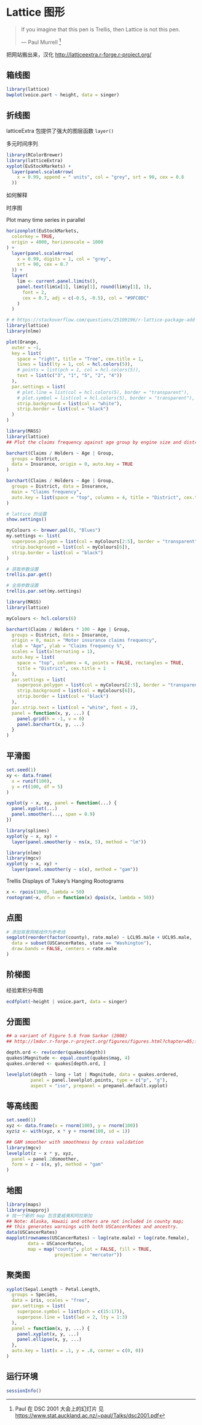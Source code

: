 # Lattice 图形 {#chap:lattice}

> If you imagine that this pen is Trellis, then Lattice is not this pen.
>
>   --- Paul Murrell [^lattice-2001]

[^lattice-2001]:  Paul 在 DSC 2001 大会上的幻灯片 见<https://www.stat.auckland.ac.nz/~paul/Talks/dsc2001.pdf>

把网站搬出来，汉化 <http://latticeextra.r-forge.r-project.org/>





## 箱线图 {#sec:boxplot}

```r
library(lattice)
bwplot(voice.part ~ height, data = singer)
```


## 折线图 {#sec:line}

latticeExtra 包提供了强大的图层函数 `layer()`

多元时间序列

```r
library(RColorBrewer)
library(latticeExtra)
xyplot(EuStockMarkets) +
  layer(panel.scaleArrow(
    x = 0.99, append = " units", col = "grey", srt = 90, cex = 0.8
  ))
```


如何解释

时序图

Plot many time series in parallel

```r
horizonplot(EuStockMarkets,
  colorkey = TRUE,
  origin = 4000, horizonscale = 1000
) +
  layer(panel.scaleArrow(
    x = 0.99, digits = 1, col = "grey",
    srt = 90, cex = 0.7
  )) +
  layer(
    lim <- current.panel.limits(),
    panel.text(lim$x[1], lim$y[1], round(lim$y[1], 1),
      font = 2,
      cex = 0.7, adj = c(-0.5, -0.5), col = "#9FC8DC"
    )
  )
```


```r
# # https://stackoverflow.com/questions/25109196/r-lattice-package-add-legend-to-a-figure
library(lattice)
library(nlme)

plot(Orange,
  outer = ~1,
  key = list(
    space = "right", title = "Tree", cex.title = 1,
    lines = list(lty = 1, col = hcl.colors(5)),
    # points = list(pch = 1, col = hcl.colors(5)),
    text = list(c("3", "1", "5", "2", "4"))
  ),
  par.settings = list(
    # plot.line = list(col = hcl.colors(5), border = "transparent"),
    # plot.symbol = list(col = hcl.colors(5), border = "transparent"),
    strip.background = list(col = "white"),
    strip.border = list(col = "black")
  )
)
```

```r
library(MASS)
library(lattice)
## Plot the claims frequency against age group by engine size and district

barchart(Claims / Holders ~ Age | Group,
  groups = District,
  data = Insurance, origin = 0, auto.key = TRUE
)
```


```r
barchart(Claims / Holders ~ Age | Group,
  groups = District, data = Insurance,
  main = "Claims frequency",
  auto.key = list(space = "top", columns = 4, title = "District", cex.title = 1)
)
```


```r
# lattice 的设置
show.settings()
```


```r
myColours <- brewer.pal(6, "Blues")
my.settings <- list(
  superpose.polygon = list(col = myColours[2:5], border = "transparent"),
  strip.background = list(col = myColours[6]),
  strip.border = list(col = "black")
)

# 获取参数设置
trellis.par.get()

# 全局参数设置
trellis.par.set(my.settings)
```


```r
library(MASS)
library(lattice)

myColours <- hcl.colors(6)

barchart(Claims / Holders * 100 ~ Age | Group,
  groups = District, data = Insurance,
  origin = 0, main = "Motor insurance claims frequency",
  xlab = "Age", ylab = "Claims frequency %",
  scales = list(alternating = 1),
  auto.key = list(
    space = "top", columns = 4, points = FALSE, rectangles = TRUE,
    title = "District", cex.title = 1
  ),
  par.settings = list(
    superpose.polygon = list(col = myColours[2:5], border = "transparent"),
    strip.background = list(col = myColours[6]),
    strip.border = list(col = "black")
  ),
  par.strip.text = list(col = "white", font = 2),
  panel = function(x, y, ...) {
    panel.grid(h = -1, v = 0)
    panel.barchart(x, y, ...)
  }
)
```

## 平滑图 {#sec:smooth}

```r
set.seed(1)
xy <- data.frame(
  x = runif(100),
  y = rt(100, df = 5)
)

xyplot(y ~ x, xy, panel = function(...) {
  panel.xyplot(...)
  panel.smoother(..., span = 0.9)
})

library(splines)
xyplot(y ~ x, xy) +
  layer(panel.smoother(y ~ ns(x, 5), method = "lm"))

library(nlme)
library(mgcv)
xyplot(y ~ x, xy) +
  layer(panel.smoother(y ~ s(x), method = "gam"))
```

Trellis Displays of Tukey's Hanging Rootograms

```r
x <- rpois(1000, lambda = 50)
rootogram(~x, dfun = function(x) dpois(x, lambda = 50))
```

## 点图 {#sec:dotplot}

```r
# 添加背景网格线作为参考线
segplot(reorder(factor(county), rate.male) ~ LCL95.male + UCL95.male,
  data = subset(USCancerRates, state == "Washington"),
  draw.bands = FALSE, centers = rate.male
)
```

## 阶梯图 {#sec:step}

经验累积分布图

```r
ecdfplot(~height | voice.part, data = singer)
```

## 分面图 {#sec:facet}

```r
## a variant of Figure 5.6 from Sarkar (2008)
## http://lmdvr.r-forge.r-project.org/figures/figures.html?chapter=05;figure=05_06

depth.ord <- rev(order(quakes$depth))
quakes$Magnitude <- equal.count(quakes$mag, 4)
quakes.ordered <- quakes[depth.ord, ]

levelplot(depth ~ long + lat | Magnitude, data = quakes.ordered,
         panel = panel.levelplot.points, type = c("p", "g"),
         aspect = "iso", prepanel = prepanel.default.xyplot)
```

## 等高线图 {#sec:contour}

```r
set.seed(1)
xyz <- data.frame(x = rnorm(100), y = rnorm(100))
xyz$z <- with(xyz, x * y + rnorm(100, sd = 1))

## GAM smoother with smoothness by cross validation
library(mgcv)
levelplot(z ~ x * y, xyz,
  panel = panel.2dsmoother,
  form = z ~ s(x, y), method = "gam"
)
```

## 地图 {#sub:map}

```r
library(maps)
library(mapproj)
# 找一个新的 map 包含夏威夷和阿拉斯加
## Note: Alaska, Hawaii and others are not included in county map;
## this generates warnings with both USCancerRates and ancestry.
data(USCancerRates)
mapplot(rownames(USCancerRates) ~ log(rate.male) + log(rate.female),
        data = USCancerRates,
        map = map("county", plot = FALSE, fill = TRUE,
                  projection = "mercator"))
```


## 聚类图 {#sub:cluster}


```r
xyplot(Sepal.Length ~ Petal.Length,
  groups = Species,
  data = iris, scales = "free",
  par.settings = list(
    superpose.symbol = list(pch = c(15:17)),
    superpose.line = list(lwd = 2, lty = 1:3)
  ),
  panel = function(x, y, ...) {
    panel.xyplot(x, y, ...)
    panel.ellipse(x, y, ...)
  },
  auto.key = list(x = .1, y = .8, corner = c(0, 0))
)
```


## 运行环境 {#sec:lattice-sessioninfo}

```r
sessionInfo()
```

